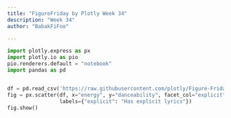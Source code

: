 ```yaml
---
title: "FigureFriday by Plotly Week 34"
description: "Week 34"
author: "BabakFiFoo"

---
```







```python

import plotly.express as px
import plotly.io as pio
pio.renderers.default = "notebook"
import pandas as pd


df = pd.read_csv('https://raw.githubusercontent.com/plotly/Figure-Friday/main/2024/week-34/dataset.csv')
fig = px.scatter(df, x="energy", y="danceability", facet_col="explicit", trendline='ols',
                 labels={"explicit": "Has explicit lyrics"})
fig.show()

```